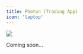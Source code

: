```yaml
---
title: Photon (Trading App)
icon: 'laptop'
---
```


![](https://2619786285-files.gitbook.io/~/files/v0/b/gitbook-x-prod.appspot.com/o/spaces%2FM0pXZISmirZR5oaAIkSt%2Fuploads%2FrdXkBzQB5ic6x1M410r6%2F7.png?alt=media&token=eb1080e0-421f-46a0-8cb1-0c4b9f30142b)


Coming soon...